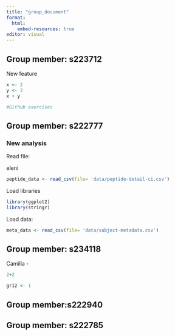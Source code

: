 ```yaml
---
title: "group_document"
format:
  html:
    embed-resources: true
editor: visual
---
```


## Group member: s223712

New feature

```r
x <- 2
y <- 3
x + y
```

```r
#Github exercises 
```

## Group member: s222777

### New analysis

Read file:

eleni

```r
peptide_data <- read_csv(file= 'data/peptide-detail-ci.csv')

```

Load libraries

```r
library(ggplot2)
library(stringr)
```

Load data:

```r

meta_data <- read_csv(file= 'data/subject-metadata.csv')

```

## Group member: s234118

Camilla -

```r
2+2

gr12 <- 1
```

## Group member:s222940

## Group member: s222785
